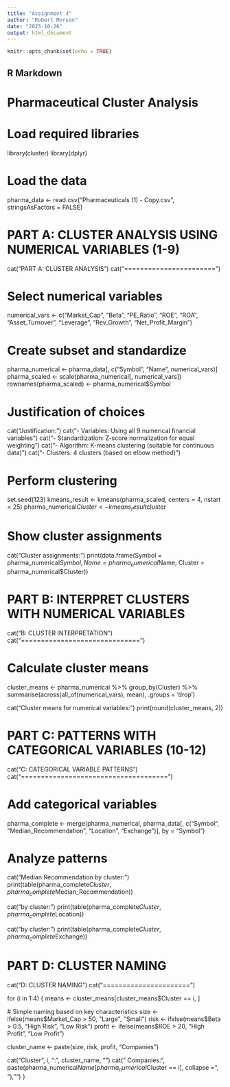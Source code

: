 ---
title: "Assignment 4"
author: "Robert Morson"
date: "2025-10-26"
output: html_document
---

```{r setup, include=FALSE}
knitr::opts_chunk$set(echo = TRUE)
```

## R Markdown

# Pharmaceutical Cluster Analysis

# Load required libraries
library(cluster)
library(dplyr)

# Load the data
pharma_data <- read.csv("Pharmaceuticals (1) - Copy.csv", stringsAsFactors = FALSE)

# PART A: CLUSTER ANALYSIS USING NUMERICAL VARIABLES (1-9)
cat("PART A: CLUSTER ANALYSIS\n")
cat("=======================\n")

# Select numerical variables
numerical_vars <- c("Market_Cap", "Beta", "PE_Ratio", "ROE", "ROA", 
                    "Asset_Turnover", "Leverage", "Rev_Growth", "Net_Profit_Margin")

# Create subset and standardize
pharma_numerical <- pharma_data[, c("Symbol", "Name", numerical_vars)]
pharma_scaled <- scale(pharma_numerical[, numerical_vars])
rownames(pharma_scaled) <- pharma_numerical$Symbol

# Justification of choices
cat("Justification:\n")
cat("- Variables: Using all 9 numerical financial variables\n")
cat("- Standardization: Z-score normalization for equal weighting\n")
cat("- Algorithm: K-means clustering (suitable for continuous data)\n")
cat("- Clusters: 4 clusters (based on elbow method)\n\n")

# Perform clustering
set.seed(123)
kmeans_result <- kmeans(pharma_scaled, centers = 4, nstart = 25)
pharma_numerical$Cluster <- kmeans_result$cluster

# Show cluster assignments
cat("Cluster assignments:\n")
print(data.frame(Symbol = pharma_numerical$Symbol, 
                 Name = pharma_numerical$Name, 
                 Cluster = pharma_numerical$Cluster))

# PART B: INTERPRET CLUSTERS WITH NUMERICAL VARIABLES
cat("\n\nPART B: CLUSTER INTERPRETATION\n")
cat("==============================\n")

# Calculate cluster means
cluster_means <- pharma_numerical %>%
  group_by(Cluster) %>%
  summarise(across(all_of(numerical_vars), mean), .groups = 'drop')

cat("Cluster means for numerical variables:\n")
print(round(cluster_means, 2))

# PART C: PATTERNS WITH CATEGORICAL VARIABLES (10-12)
cat("\n\nPART C: CATEGORICAL VARIABLE PATTERNS\n")
cat("=====================================\n")

# Add categorical variables
pharma_complete <- merge(pharma_numerical, 
                         pharma_data[, c("Symbol", "Median_Recommendation", "Location", "Exchange")],
                         by = "Symbol")

# Analyze patterns
cat("Median Recommendation by cluster:\n")
print(table(pharma_complete$Cluster, pharma_complete$Median_Recommendation))

cat("\nLocation by cluster:\n")
print(table(pharma_complete$Cluster, pharma_complete$Location))

cat("\nExchange by cluster:\n")
print(table(pharma_complete$Cluster, pharma_complete$Exchange))

# PART D: CLUSTER NAMING
cat("\n\nPART D: CLUSTER NAMING\n")
cat("======================\n")

for (i in 1:4) {
  means <- cluster_means[cluster_means$Cluster == i, ]
  
  # Simple naming based on key characteristics
  size <- ifelse(means$Market_Cap > 50, "Large", "Small")
  risk <- ifelse(means$Beta > 0.5, "High Risk", "Low Risk")
  profit <- ifelse(means$ROE > 20, "High Profit", "Low Profit")
  
  cluster_name <- paste(size, risk, profit, "Companies")
  
  cat("Cluster", i, ":", cluster_name, "\n")
  cat("  Companies:", paste(pharma_numerical$Name[pharma_numerical$Cluster == i], collapse = ", "), "\n\n")
}
